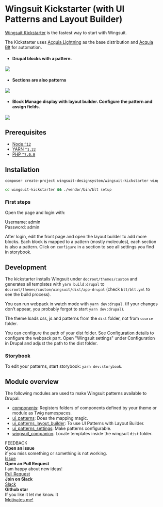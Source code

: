 # Wingsuit Kickstarter (with UI Patterns and Layout Builder)

[Wingsuit Kickstarter](https://github.com/wingsuit-designsystem/wingsuit_kickstarter) is the fastest way to start with Wingsuit.

The Kickstarter uses [Acquia Lightning](https://github.com/acquia/lightning) as the base distribution and [Acquia Blt](https://github.com/acquia/blt) for automation.

* #### Drupal blocks with a pattern.
<img src="/images/add-blocks.png"/>

* #### Sections are also patterns
<img src="/images/add-sections.png"/>

* #### Block Manage display with layout builder. Configure the pattern and assign fields.
<img src="/images/configure-patterns.png"/>


## Prerequisites

- [Node `^12`](https://nodejs.org)
- [YARN `^1.22`](https://classic.yarnpkg.com/)
- [PHP `^7.0.0`](https://php.net)

## Installation
```sh
composer create-project wingsuit-designsystem/wingsuit-kickstarter wingsuit-kickstarter --stability dev --no-interaction
```
```sh
cd wingsuit-kickstarter && ./vendor/bin/blt setup
```

### First steps
Open the page and login with:

Username: admin<br/>
Password: admin

After login, edit the front page and open the layout builder to add more blocks. Each block is mapped to a pattern (mostly molecules), each section is also a pattern.
Click on `configure` in a section to see all settings you find in storybook.

## Development
The kickstarter installs Wingsuit under `docroot/themes/custom` and generates all templates with `yarn build:drupal` to
`docroot/themes/custom/wingsuit/dist/app-drupal` (check `blt/blt.yml` to see the build process).

You can run webpack in watch mode with `yarn dev:drupal`. (If your changes don't appear, you probably forgot to start `yarn dev:drupal`).

The theme loads css, js and patterns from the `dist` folder, not from `source` folder.

You can configure the path of your dist folder. See [Configuration details](../../configurations/details/index.md) to configure the webpack part. Open "Wingsuit settings" under Configuration in Drupal and adjust the path to the dist folder.

### Storybook
To edit your patterns, start storybook: `yarn dev:storybook`.

## Module overview
The following modules are used to make Wingsuit patterns available to Drupal:

* [components](https://www.drupal.org/project/components): Registers folders of components defined by your theme or module as Twig namespaces.
* [ui\_patterns](https://www.drupal.org/project/ui_patterns): Does the mapping magic.
* [ui\_patterns\_layout\_builder](https://www.drupal.org/project/ui_patterns_layout_builder): To use UI Patterns with Layout Builder.
* [ui\_patterns_settings](https://www.drupal.org/project/ui_patterns_layout_settings): Make patterns configurable.
* [wingsuit_companion](https://www.drupal.org/project/wingsuit_companion). Locate templates inside the wingsuit `dist` folder.


<div className="next-title">FEEDBACK</div>
<div className="next">
    <div className="next__content"><b>Open an issue</b><br/> if you miss something or something is not working. </div>
    <a className="next__button mb-2 btn btn-lg bg-green-500 mr-2 font-weight-bold" target="_blank" href="https://github.com/wingsuit-designsystem/wingsuit/issues">Issue</a>
</div>
<div className="next">
    <div className="next__content"><b>Open an Pull Request</b><br/> I am happy about new ideas! </div>
    <a className="next__button mb-2 btn btn-lg bg-green-500 mr-2 font-weight-bold" target="_blank" href="https://github.com/wingsuit-designsystem/wingsuit/pulls">Pull Request</a>
</div>
<div className="next">
    <div className="next__content"><b>Join on Slack</b><br/> </div>
    <a className="next__button mb-2 btn btn-lg bg-green-500 mr-2 font-weight-bold" target="_blank" href="https://drupaltwig.slack.com/archives/C01C82BH864">Slack</a>
</div>
<div className="next">
    <div className="next__content"><b>Github star</b><br/> If you like it let me know. It </div>
    <a className="next__button mb-2 btn btn-lg bg-green-500 mr-2 font-weight-bold" target="_blank" href="https://github.com/wingsuit-designsystem/wingsuit/">Motivates me!</a>
</div>

